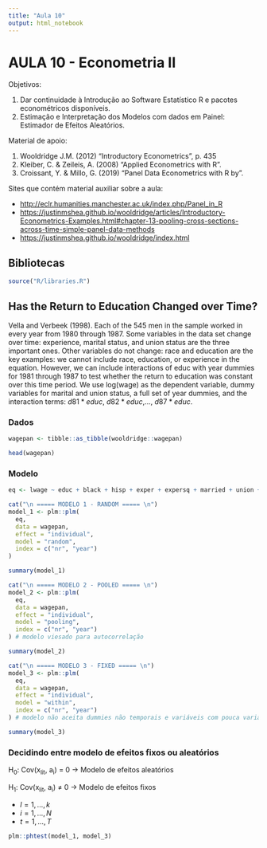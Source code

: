 ```yaml
---
title: "Aula 10"
output: html_notebook
---
```


# AULA 10 - Econometria II

Objetivos:

1.	Dar continuidade à Introdução ao Software Estatístico R e pacotes econométricos disponíveis.
2.	Estimação e Interpretação dos Modelos com dados em Painel: Estimador de Efeitos Aleatórios.

Material de apoio:

1.  Wooldridge J.M. (2012) "Introductory Econometrics", p. 435
2.  Kleiber, C. & Zeileis, A. (2008) "Applied Econometrics with R".
3.  Croissant, Y. & Millo, G. (2019) "Panel Data Econometrics with R by".

Sites que contém material auxiliar sobre a aula:

-   <http://eclr.humanities.manchester.ac.uk/index.php/Panel_in_R>
-   <https://justinmshea.github.io/wooldridge/articles/Introductory-Econometrics-Examples.html#chapter-13-pooling-cross-sections-across-time-simple-panel-data-methods>
-   <https://justinmshea.github.io/wooldridge/index.html>

## Bibliotecas

```r
source("R/libraries.R")
```

## Has the Return to Education Changed over Time?

Vella and Verbeek (1998). Each of the 545 men in the sample worked in every year from 1980 through 1987. Some variables in the data set change over time: experience, marital status, and union status are the three important ones. Other variables do not change: race and education are the key examples: we cannot include race, education, or experience in the equation. However, we can include interactions of educ with year dummies for 1981 through 1987 to test whether the return to education was constant over this time period. We use log(wage) as the dependent variable, dummy variables for marital and union status, a full set of year dummies, and the interaction terms: $d81*educ$, $d82*educ$,..., $d87*educ$.

### Dados

```r
wagepan <- tibble::as_tibble(wooldridge::wagepan)

head(wagepan)
```

### Modelo

```r
eq <- lwage ~ educ + black + hisp + exper + expersq + married + union + d81 + d82 + d83 + d84 + d85 + d86 + d87

cat("\n ===== MODELO 1 - RANDOM ===== \n")
model_1 <- plm::plm(
  eq, 
  data = wagepan, 
  effect = "individual", 
  model = "random", 
  index = c("nr", "year")
)

summary(model_1)

cat("\n ===== MODELO 2 - POOLED ===== \n")
model_2 <- plm::plm(
  eq, 
  data = wagepan, 
  effect = "individual", 
  model = "pooling", 
  index = c("nr", "year")
) # modelo viesado para autocorrelação

summary(model_2)

cat("\n ===== MODELO 3 - FIXED ===== \n")
model_3 <- plm::plm(
  eq, 
  data = wagepan, 
  effect = "individual", 
  model = "within", 
  index = c("nr", "year")
) # modelo não aceita dummies não temporais e variáveis com pouca variabilidade

summary(model_3)
```

### Decidindo entre modelo de efeitos fixos ou aleatórios

H~0~: Cov(x~lit~, a~i~) = 0 $\to$ Modelo de efeitos aleatórios

H~1~: Cov(x~lit~, a~i~) $\ne$ 0 $\to$ Modelo de efeitos fixos

- $l = 1, \dots, k$
- $i = 1, \dots, N$
- $t = 1, \dots, T$

```r
plm::phtest(model_1, model_3)
```
